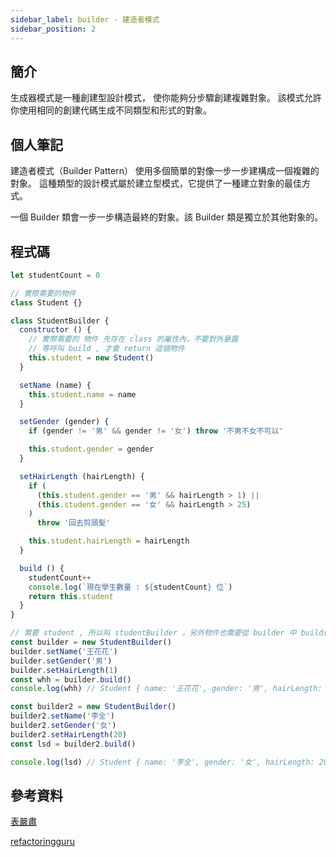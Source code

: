 ```yaml
---
sidebar_label: builder - 建造者模式
sidebar_position: 2
---
```


## 簡介
生成器模式是一種創建型設計模式， 使你能夠分步驟創建複雜對象。 該模式允許你使用相同的創建代碼生成不同類型和形式的對象。

## 個人筆記
建造者模式（Builder Pattern）
使用多個簡單的對像一步一步建構成一個複雜的對象。
這種類型的設計模式屬於建立型模式，它提供了一種建立對象的最佳方式。

一個 Builder 類會一步一步構造最終的對象。該 Builder 類是獨立於其他對象的。

## 程式碼

```jsx
let studentCount = 0

// 實際需要的物件
class Student {}

class StudentBuilder {
  constructor () {
    // 實際需要的 物件 先存在 class 的屬性內，不要對外暴露
    // 等呼叫 build , 才會 return 這個物件
    this.student = new Student()
  }

  setName (name) {
    this.student.name = name
  }

  setGender (gender) {
    if (gender != '男' && gender != '女') throw '不男不女不可以'

    this.student.gender = gender
  }

  setHairLength (hairLength) {
    if (
      (this.student.gender == '男' && hairLength > 1) ||
      (this.student.gender == '女' && hairLength > 25)
    )
      throw '回去剪頭髪'

    this.student.hairLength = hairLength
  }

  build () {
    studentCount++
    console.log(`現在學生數量 : ${studentCount} 位`)
    return this.student
  }
}

// 需要 student , 所以叫 studentBuilder ，另外物件也需要從 builder 中 build() 才會出現 !
const builder = new StudentBuilder()
builder.setName('王花花')
builder.setGender('男')
builder.setHairLength(1)
const whh = builder.build()
console.log(whh) // Student { name: '王花花', gender: '男', hairLength: 1 }

const builder2 = new StudentBuilder()
builder2.setName('李全')
builder2.setGender('女')
builder2.setHairLength(20)
const lsd = builder2.build()

console.log(lsd) // Student { name: '李全', gender: '女', hairLength: 20 }
```

## 參考資料
[表嚴肅](https://biaoyansu.com/29.0)

[refactoringguru](https://refactoringguru.cn/design-patterns/builder)
